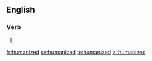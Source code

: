 ==English==

===Verb===
{{head|en|verb form}}

# {{en-past of|humanize}}

[[fr:humanized]]
[[sv:humanized]]
[[te:humanized]]
[[vi:humanized]]